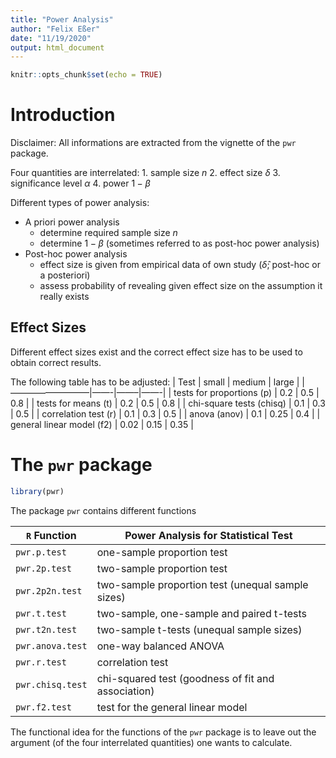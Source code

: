 ```yaml
---
title: "Power Analysis"
author: "Felix Eßer"
date: "11/19/2020"
output: html_document
---
```


```r
knitr::opts_chunk$set(echo = TRUE)
```

# Introduction
Disclaimer: All informations are extracted from the vignette of the `pwr` package. 

Four quantities are interrelated:
1. sample size $n$
2. effect size $\delta$
3. significance level $\alpha$
4. power $1-\beta$


Different types of power analysis:

* A priori power analysis
    + determine required sample size $n$
    + determine $1-\beta$ (sometimes referred to as post-hoc power analysis)
* Post-hoc power analysis
    + effect size is given from empirical data of own study ($\hat{\delta}$; post-hoc or a posteriori)
    + assess probability of revealing given effect size on the assumption it really exists


## Effect Sizes
Different effect sizes exist and the correct effect size has to be used to obtain correct results. 


The following table has to be adjusted: 
| Test                      | small | medium | large |
|---------------------------|-------|--------|-------|
| tests for proportions (p) |   0.2 |    0.5 |   0.8 |
| tests for means (t)       |   0.2 |    0.5 |   0.8 |
| chi-square tests (chisq)  |   0.1 |    0.3 |   0.5 |
| correlation test (r)      |   0.1 |    0.3 |   0.5 |
| anova (anov)              |   0.1 |   0.25 |   0.4 |
| general linear model (f2) |  0.02 |   0.15 |  0.35 |


# The `pwr` package
    
```r
library(pwr)
```
 
    
The package `pwr` contains different functions 

| `R` Function     | Power Analysis for Statistical Test                |
|------------------|----------------------------------------------------|
| `pwr.p.test`     | one-sample proportion test                         |
| `pwr.2p.test`    | two-sample proportion test                         |
| `pwr.2p2n.test`  | two-sample proportion test (unequal sample sizes)  |
| `pwr.t.test`     | two-sample, one-sample and paired t-tests          |
| `pwr.t2n.test`   | two-sample t-tests (unequal sample sizes)          |
| `pwr.anova.test` | one-way balanced ANOVA                             |
| `pwr.r.test`     | correlation test                                   |
| `pwr.chisq.test` | chi-squared test (goodness of fit and association) |
| `pwr.f2.test`    | test for the general linear model                  |


The functional idea for the functions of the `pwr` package is to leave out the argument (of the four interrelated quantities) one wants to calculate.




